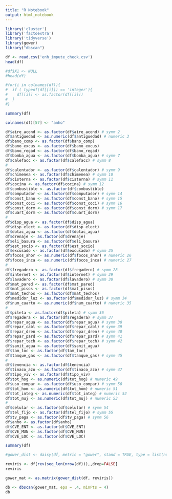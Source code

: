 ```yaml
---
title: "R Notebook"
output: html_notebook
---
```


```r
library('cluster')
library('factoextra')
library('tidyverse')
library(gower)
library("dbscan")
```

```r
df <- read.csv('enh_impute_check.csv')
head(df)
```

```r
#df$X1 <- NULL
#head(df)
```

```r

#for(i in colnames(df)){
#  if ( typeof(df[[i]]) == 'integer'){
#    df[[i]] <- as.factor(df[[i]])
#  }
#}

```

```r
summary(df)
```

```r
colnames(df)[57] <- "anho"
```


```r
df$aire_acond <- as.factor(df$aire_acond) # symm 2
df$antiguedad <- as.numeric(df$antiguedad) # numeric 3
df$bano_comp <- as.factor(df$bano_comp)
df$bano_excus <- as.factor(df$bano_excus) 
df$bano_regad <- as.factor(df$bano_regad) 
df$bomba_agua <- as.factor(df$bomba_agua) # symm 7
df$calefacc <- as.factor(df$calefacc) # symm 8
#
df$calentador <- as.factor(df$calentador) # symm 9
df$chimenea <- as.factor(df$chimenea) # symm 10
df$cisterna <- as.factor(df$cisterna) # symm 11
df$cocina <- as.factor(df$cocina) # symm 12
df$combustible <- as.factor(df$combustible)
df$computador <- as.factor(df$computador) # symm 14
df$const_bano <- as.factor(df$const_bano) # symm 15
df$const_coci <- as.factor(df$const_coci) # symm 16
df$const_dorm <- as.factor(df$const_dorm) # symm 17
df$cuart_dorm <- as.factor(df$cuart_dorm) 
#
df$disp_agua <- as.factor(df$disp_agua) 
df$disp_elect <- as.factor(df$disp_elect)
df$dotac_agua <- as.factor(df$dotac_agua)
df$drenaje <- as.factor(df$drenaje) 
df$eli_basura <- as.factor(df$eli_basura) 
df$est_socio <- as.factor(df$est_socio) 
df$excusado <- as.factor(df$excusado) # symm 25
df$focos_ahor <- as.numeric(df$focos_ahor) # numeric 26
df$focos_inca <- as.numeric(df$focos_inca) # numeric 27
#
df$fregadero <- as.factor(df$fregadero) # symm 28
df$internet <- as.factor(df$internet) # symm 29
df$lavadero <- as.factor(df$lavadero) # symm 30
df$mat_pared <- as.factor(df$mat_pared) 
df$mat_pisos <- as.factor(df$mat_pisos) 
df$mat_techos <- as.factor(df$mat_techos) 
df$medidor_luz <- as.factor(df$medidor_luz) # symm 34
df$num_cuarto <- as.numeric(df$num_cuarto) # numeric 35
#
df$pileta <- as.factor(df$pileta) # symm 36
df$regadera <- as.factor(df$regadera) # symm 37
df$repar_agua <- as.factor(df$repar_agua) # symm 38
df$repar_cabl <- as.factor(df$repar_cabl) # symm 39
df$repar_dren <- as.factor(df$repar_dren) # symm 40
df$repar_pard <- as.factor(df$repar_pard) # symm 41
df$repar_tech <- as.factor(df$repar_tech) # symm 42
df$sanit_agua <- as.factor(df$sanit_agua)
df$tam_loc <- as.factor(df$tam_loc) 
df$tanque_gas <- as.factor(df$tanque_gas) # symm 45
#
df$tenencia <- as.factor(df$tenencia) 
df$tinaco_azo <- as.factor(df$tinaco_azo) # symm 47
df$tipo_viv <- as.factor(df$tipo_viv)
df$tot_hog <- as.numeric(df$tot_hog) # numeric 49
df$uso_compar <- as.factor(df$uso_compar) # symm 50
df$tot_hom <- as.numeric(df$tot_hom) # numeric 51
df$tot_integ <- as.numeric(df$tot_integ) # numeric 52
df$tot_muj <- as.numeric(df$tot_muj) # numeric 53
#
df$celular <- as.factor(df$celular) # symm 54
df$tel_fijo <- as.factor(df$tel_fijo) # symm 55
df$tv_paga <- as.factor(df$tv_paga) # symm 56
df$anho <- as.factor(df$anho) 
df$CVE_ENT <- as.factor(df$CVE_ENT) 
df$CVE_MUN <- as.factor(df$CVE_MUN) 
df$CVE_LOC <- as.factor(df$CVE_LOC) 
```

```r
summary(df)
```


```r
#gower_dist <- daisy(df, metric = "gower", stand = TRUE, type = list(numeric=c(3,26,27,35,49,51,52,53)))
```

```r
reviris <- df[rev(seq_len(nrow(df))),,drop=FALSE]
reviris
```


```r
gower_mat <- as.matrix(gower_dist(df, reviris))

```

```r
db <- dbscan(gower_mat, eps = .4, minPts = 4)
db
```



